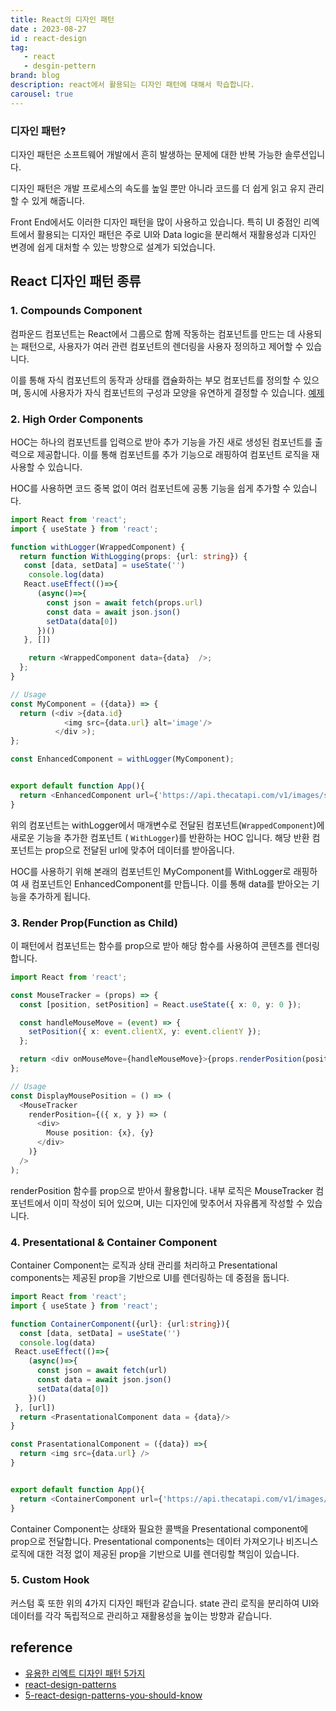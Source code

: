 ---
title: React의 디자인 패턴 
date : 2023-08-27
id : react-design
tag: 
   - react
   - desgin-pettern
brand: blog
description: react에서 활용되는 디자인 패턴에 대해서 학습합니다.
carousel: true
---

### 디자인 패턴?
디자인 패턴은 소프트웨어 개발에서 흔히 발생하는 문제에 대한 반복 가능한 솔루션입니다.

디자인 패턴은 개발 프로세스의 속도를 높일 뿐만 아니라 코드를 더 쉽게 읽고 유지 관리할 수 있게 해줍니다.

Front End에서도 이러한 디자인 패턴을 많이 사용하고 있습니다. 특히 UI 중점인 리엑트에서 활용되는 디자인 패턴은 주로 UI와 Data logic을 분리해서 재활용성과 디자인 변경에 쉽게 대처할 수 있는 방향으로 설계가 되었습니다. 

## React 디자인 패턴 종류

### 1. Compounds Component
컴파운드 컴포넌트는 React에서 그룹으로 함께 작동하는 컴포넌트를 만드는 데 사용되는 패턴으로, 사용자가 여러 관련 컴포넌트의 렌더링을 사용자 정의하고 제어할 수 있습니다.

이를 통해 자식 컴포넌트의 동작과 상태를 캡슐화하는 부모 컴포넌트를 정의할 수 있으며, 동시에 사용자가 자식 컴포넌트의 구성과 모양을 유연하게 결정할 수 있습니다.
[예제](https://codesandbox.io/s/flexible-compound-component-pattern-typescript-j3xqde?from-embed)

### 2. High Order Components
HOC는 하나의 컴포넌트를 입력으로 받아 추가 기능을 가진 새로 생성된 컴포넌트를 출력으로 제공합니다. 이를 통해 컴포넌트를 추가 기능으로 래핑하여 컴포넌트 로직을 재사용할 수 있습니다.

HOC를 사용하면 코드 중복 없이 여러 컴포넌트에 공통 기능을 쉽게 추가할 수 있습니다.

```ts
import React from 'react';
import { useState } from 'react';

function withLogger(WrappedComponent) {
  return function WithLogging(props: {url: string}) {
   const [data, setData] = useState('')
    console.log(data)
   React.useEffect(()=>{
      (async()=>{
        const json = await fetch(props.url)
        const data = await json.json()
        setData(data[0])
      })()
   }, [])

    return <WrappedComponent data={data}  />;
  };
}

// Usage
const MyComponent = ({data}) => {
  return (<div >{data.id}
            <img src={data.url} alt='image'/>
          </div >);
};

const EnhancedComponent = withLogger(MyComponent);


export default function App(){
  return <EnhancedComponent url={'https://api.thecatapi.com/v1/images/search'}/>
}
```
위의 컴포넌트는 withLogger에서 매개변수로 전달된 컴포넌트(`WrappedComponent`)에 새로운 기능을 추가한 컴포넌트 ( `WithLogger`)를 반환하는 HOC 입니다. 해당 반환 컴포넌트는 prop으로 전달된 url에 맞추어 데이터를 받아옵니다. 


HOC를 사용하기 위해 본래의 컴포넌트인 MyComponent를 WithLogger로 래핑하여 새 컴포넌트인 EnhancedComponent를 만듭니다. 이를 통해 data를 받아오는 기능을 추가하게 됩니다.


### 3. Render Prop(Function as Child)
이 패턴에서 컴포넌트는 함수를 prop으로 받아 해당 함수를 사용하여 콘텐츠를 렌더링합니다.

```ts
import React from 'react';

const MouseTracker = (props) => {
  const [position, setPosition] = React.useState({ x: 0, y: 0 });

  const handleMouseMove = (event) => {
    setPosition({ x: event.clientX, y: event.clientY });
  };

  return <div onMouseMove={handleMouseMove}>{props.renderPosition(position)}</div>;
};

// Usage
const DisplayMousePosition = () => (
  <MouseTracker
    renderPosition={({ x, y }) => (
      <div>
        Mouse position: {x}, {y}
      </div>
    )}
  />
);

```
renderPosition 함수를 prop으로 받아서 활용합니다. 내부 로직은 MouseTracker 컴포넌트에서 이미 작성이 되어 있으며, UI는 디자인에 맞추어서 자유롭게 작성할 수 있습니다.

### 4. Presentational & Container Component
 Container Component는 로직과 상태 관리를 처리하고 Presentational components는 제공된 prop을 기반으로 UI를 렌더링하는 데 중점을 둡니다.
```ts
import React from 'react';
import { useState } from 'react';

function ContainerComponent({url}: {url:string}){
  const [data, setData] = useState('')
  console.log(data)
 React.useEffect(()=>{
    (async()=>{
      const json = await fetch(url)
      const data = await json.json()
      setData(data[0])
    })()
 }, [url])
  return <PrasentationalComponent data = {data}/>
}

const PrasentationalComponent = ({data}) =>{
  return <img src={data.url} />
}


export default function App(){
  return <ContainerComponent url={'https://api.thecatapi.com/v1/images/search'}/>
}

```
Container Component는 상태와 필요한 콜백을 Presentational component에 prop으로 전달합니다. Presentational components는 데이터 가져오기나 비즈니스 로직에 대한 걱정 없이 제공된 prop을 기반으로 UI를 렌더링할 책임이 있습니다.


### 5. Custom Hook
커스텀 훅 또한 위의 4가지 디자인 패턴과 같습니다. state 관리 로직을 분리하여 UI와 데이터를 각각 독립적으로 관리하고 재활용성을 높이는 방향과 같습니다. 


## reference
- <a href="https://velog.io/@dnr6054/%EC%9C%A0%EC%9A%A9%ED%95%9C-%EB%A6%AC%EC%95%A1%ED%8A%B8-%ED%8C%A8%ED%84%B4-5%EA%B0%80%EC%A7%80" target="_blank">유용한 리엑트 디자인 패턴 5가지</a>
- <a href="https://blog.logrocket.com/react-design-patterns/" target="_blank">react-design-patterns</a>
- <a href="https://javascript.plainenglish.io/5-react-design-patterns-you-should-know-629030e2e2c7" target="_blank">5-react-design-patterns-you-should-know</a>